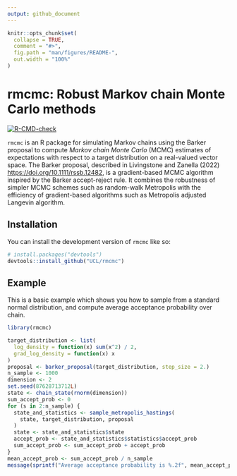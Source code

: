```yaml
---
output: github_document
---
```


<!-- README.md is generated from README.Rmd. Please edit that file -->

```r
knitr::opts_chunk$set(
  collapse = TRUE,
  comment = "#>",
  fig.path = "man/figures/README-",
  out.width = "100%"
)
```

# rmcmc: Robust Markov chain Monte Carlo methods

<!-- badges: start -->
[![R-CMD-check](https://github.com/UCL/rmcmc/actions/workflows/R-CMD-check.yaml/badge.svg)](https://github.com/UCL/rmcmc/actions/workflows/R-CMD-check.yaml)
<!-- badges: end -->

`rmcmc` is an R package for simulating Markov chains using the Barker proposal to compute _Markov chain Monte Carlo_ (MCMC) estimates of expectations with respect to a target distribution on a real-valued vector space. 
The Barker proposal, described in Livingstone and Zanella (2022) <https://doi.org/10.1111/rssb.12482>, is a gradient-based MCMC algorithm inspired by the Barker accept-reject rule. 
It combines the robustness of simpler MCMC schemes such as random-walk Metropolis with the efficiency of gradient-based algorithms such as Metropolis adjusted Langevin algorithm.

## Installation

You can install the development version of `rmcmc` like so:

``` r
# install.packages("devtools")
devtools::install_github("UCL/rmcmc")
```

## Example

This is a basic example which shows you how to sample from a standard normal distribution,
and compute average acceptance probability over chain.

```r
library(rmcmc)

target_distribution <- list(
  log_density = function(x) sum(x^2) / 2,
  grad_log_density = function(x) x
)
proposal <- barker_proposal(target_distribution, step_size = 2.)
n_sample <- 1000
dimension <- 2
set.seed(87628713712L)
state <- chain_state(rnorm(dimension))
sum_accept_prob <- 0
for (s in 2:n_sample) {
  state_and_statistics <- sample_metropolis_hastings(
    state, target_distribution, proposal
  )
  state <- state_and_statistics$state
  accept_prob <- state_and_statistics$statistics$accept_prob
  sum_accept_prob <- sum_accept_prob + accept_prob
}
mean_accept_prob <- sum_accept_prob / n_sample
message(sprintf("Average acceptance probability is %.2f", mean_accept_prob))
```
